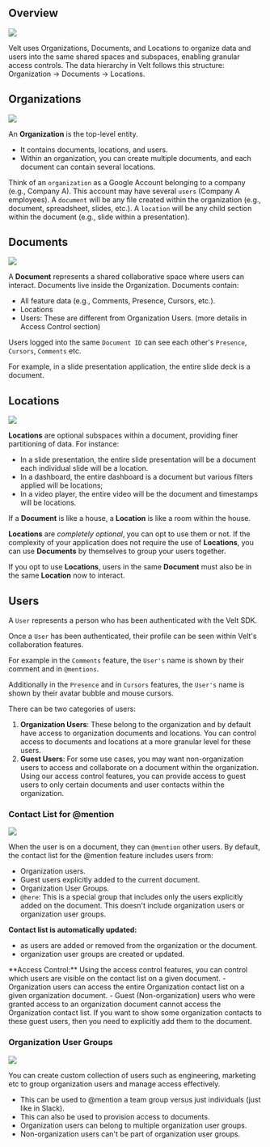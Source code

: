 
## Overview

![](/images/key-concepts/overview-concepts.png)

Velt uses Organizations, Documents, and Locations to organize data and users into the same shared spaces and subspaces, enabling granular access controls. The data hierarchy in Velt follows this structure:
Organization -> Documents -> Locations.

## Organizations

![](/images/key-concepts/organizations.png)

An **Organization** is the top-level entity.
- It contains documents, locations, and users.
- Within an organization, you can create multiple documents, and each document can contain several locations.

<Info>Think of an `organization` as a Google Account belonging to a company (e.g., Company A). This account may have several `users` (Company A employees). A `document` will be any file created within the organization (e.g., document, spreadsheet, slides, etc.). A `location` will be any child section within the document (e.g., slide within a presentation).</Info>


## Documents
![](/images/key-concepts/documents.png)

A **Document** represents a shared collaborative space where users can interact. Documents live inside the Organization.
Documents contain:
- All feature data (e.g., Comments, Presence, Cursors, etc.).
- Locations
- Users: These are different from Organization Users. (more details in Access Control section)

Users logged into the same `Document ID` can see each other's `Presence`, `Cursors`, `Comments` etc.

For example, in a slide presentation application, the entire slide deck is a document.

## Locations
![](/images/key-concepts/locations.png)

**Locations** are optional subspaces within a document, providing finer partitioning of data.
For instance:
- In a slide presentation, the entire slide presentation will be a document each individual slide will be a location.
- In a dashboard, the entire dashboard is a document but various filters applied will be locations;
- In a video player, the entire video will be the document and timestamps will be locations.

<Tip> If a **Document** is like a house, a **Location** is like a room within the house. </Tip>

**Locations** are _completely optional_, you can opt to use them or not. If the complexity of your application does not require the use of **Locations**, you can use **Documents** by themselves to group your users together.

If you opt to use **Locations**, users in the same **Document** must also be in the same **Location** now to interact. 


## Users
A `User` represents a person who has been authenticated with the Velt SDK. 

Once a `User` has been authenticated, their profile can be seen within Velt's collaboration features.

For example in the `Comments` feature, the `User's` name is shown by their comment and in `@mentions`.

Additionally in the `Presence` and in `Cursors` features, the `User's` name is shown by their avatar bubble and mouse cursors.

There can be two categories of users:

1. **Organization Users**: These belong to the organization and by default have access to organization documents and locations. You can control access to documents and locations at a more granular level for these users.
2. **Guest Users**: For some use cases, you may want non-organization users to access and collaborate on a document within the organization. Using our access control features, you can provide access to guest users to only certain documents and user contacts within the organization.

### Contact List for @mention

![](/images/key-concepts/mentions-users.png)

When the user is on a document, they can `@mention` other users. By default, the contact list for the @mention feature includes users from:

- Organization users.
- Guest users explicitly added to the current document.
- Organization User Groups.
- `@here`: This is a special group that includes only the users explicitly added on the document. This doesn't include organization users or organization user groups.

**Contact list is automatically updated:**
- as users are added or removed from the organization or the document.
- organization user groups are created or updated.

<Info>
**Access Control:**
Using the access control features, you can control which users are visible on the contact list on a given document.
- Organization users can access the entire Organization contact list on a given organization document.
- Guest (Non-organization) users who were granted access to an organization document cannot access the Organization contact list. If you want to show some organization contacts to these guest users, then you need to explicitly add them to the document.

</Info>


### Organization User Groups
![](/images/key-concepts/mentions-groups.png)

You can create custom collection of users such as engineering, marketing etc to group organization users and manage access effectively.
- This can be used to @mention a team group versus just individuals (just like in Slack).
- This can also be used to provision access to documents.
- Organization users can belong to multiple organization user groups.
- Non-organization users can't be part of organization user groups.
